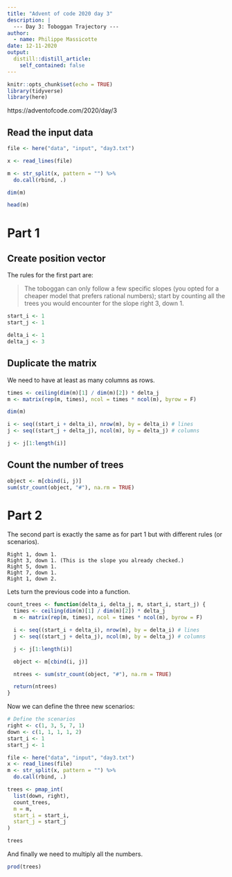 ```yaml
---
title: "Advent of code 2020 day 3"
description: |
  --- Day 3: Toboggan Trajectory ---
author:
  - name: Philippe Massicotte
date: 12-11-2020
output:
  distill::distill_article:
    self_contained: false
---
```



```r
knitr::opts_chunk$set(echo = TRUE)
library(tidyverse)
library(here)
```

https://adventofcode.com/2020/day/3

## Read the input data

```r
file <- here("data", "input", "day3.txt")

x <- read_lines(file)

m <- str_split(x, pattern = "") %>%
  do.call(rbind, .)

dim(m)

head(m)
```

# Part 1

## Create position vector

The rules for the first part are:

> The toboggan can only follow a few specific slopes (you opted for a cheaper model that prefers rational numbers); start by counting all the trees you would encounter for the slope right 3, down 1.

```r
start_i <- 1
start_j <- 1

delta_i <- 1
delta_j <- 3
```

## Duplicate the matrix

We need to have at least as many columns as rows.

```r
times <- ceiling(dim(m)[1] / dim(m)[2]) * delta_j
m <- matrix(rep(m, times), ncol = times * ncol(m), byrow = F)

dim(m)
```

```r
i <- seq((start_i + delta_i), nrow(m), by = delta_i) # lines
j <- seq((start_j + delta_j), ncol(m), by = delta_j) # columns

j <- j[1:length(i)]
```

## Count the number of trees

```r
object <- m[cbind(i, j)]
sum(str_count(object, "#"), na.rm = TRUE)
```

# Part 2

The second part is exactly the same as for part 1 but with different rules (or scenarios). 

```
Right 1, down 1.
Right 3, down 1. (This is the slope you already checked.)
Right 5, down 1.
Right 7, down 1.
Right 1, down 2.
```

Lets turn the previous code into a function.


```r
count_trees <- function(delta_i, delta_j, m, start_i, start_j) {
  times <- ceiling(dim(m)[1] / dim(m)[2]) * delta_j
  m <- matrix(rep(m, times), ncol = times * ncol(m), byrow = F)

  i <- seq((start_i + delta_i), nrow(m), by = delta_i) # lines
  j <- seq((start_j + delta_j), ncol(m), by = delta_j) # columns

  j <- j[1:length(i)]

  object <- m[cbind(i, j)]

  ntrees <- sum(str_count(object, "#"), na.rm = TRUE)

  return(ntrees)
}

```

Now we can define the three new scenarios:

```r
# Define the scenarios
right <- c(1, 3, 5, 7, 1)
down <- c(1, 1, 1, 1, 2)
start_i <- 1
start_j <- 1

file <- here("data", "input", "day3.txt")
x <- read_lines(file)
m <- str_split(x, pattern = "") %>%
  do.call(rbind, .)

trees <- pmap_int(
  list(down, right),
  count_trees,
  m = m,
  start_i = start_i,
  start_j = start_j
)

trees
```

And finally we need to multiply all the numbers.

```r
prod(trees)
```

